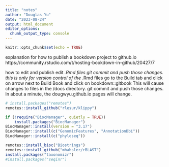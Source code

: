 ```yaml
---
title: "notes"
author: "Douglas Yu"
date: "2023-08-24"
output: html_document
editor_options: 
  chunk_output_type: console
---
```


```r
knitr::opts_chunk$set(echo = TRUE)
```

explanation for how to publish a bookdown project to github.io
https://community.rstudio.com/t/hosting-bookdown-in-github/20427/7

how to edit and publish
edit *.Rmd files
git commit and push those changes.  this is only for version control of the *.Rmd files
go to the Build tab and click on arrow next to Build Book and click on bookdown::gitbook
This will cause changes to files in the /docs directory.
git commit and push those changes. In about a minute, the dougwyu.github.io pages will change.

```r
# install.packages("remotes")
remotes::install_github("rlesur/klippy")

if (!require("BiocManager", quietly = TRUE))
    install.packages("BiocManager")
BiocManager::install(version = "3.17")
BiocManager::install(c("GenomicFeatures", "AnnotationDbi"))
BiocManager::install(c("phyloseq"))
```


```r
remotes::install_bioc("Biostrings")  
remotes::install_github("mhahsler/rBLAST")  
install.packages("taxonomizr")
#install.packages("seqinr")  
```
